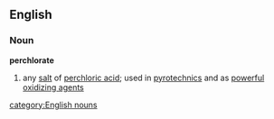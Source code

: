 ==English==
===Noun===
'''perchlorate'''
#{{chemistry}} any [[salt]] of [[perchloric acid]]; used in [[pyrotechnics]] and as [[powerful]] [[oxidizing agent]]s
[[category:English nouns]]